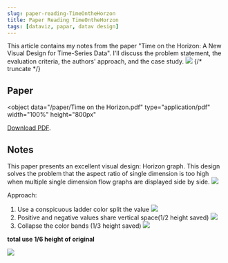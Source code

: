 ```yaml
---
slug: paper-reading-TimeOntheHorzon
title: Paper Reading TimeOntheHorzon
tags: [dataviz, papar, datav design]
---
```



This article contains my notes from the paper "Time on the Horizon: A New Visual Design for Time-Series Data". I'll discuss the problem statement, the evaluation criteria, the authors' approach, and the case study.
![](https://kitee-1301346990.cos.ap-nanjing.myqcloud.com/Obsidian/202411131606372.png?imageSlim)
{/* truncate */}

## Paper

<object
  data="/paper/Time on the Horizon.pdf"
  type="application/pdf"
  width="100%"
  height="800px"
>
  <a href="/paper/Time on the Horizon.pdf">Download PDF</a>.
</object>

## Notes

This paper presents an excellent visual design: Horizon graph. This design solves the problem that the aspect ratio of single dimension is too high when multiple single dimension flow graphs are displayed side by side.
![](https://kitee-1301346990.cos.ap-nanjing.myqcloud.com/Obsidian/202411131557313.png?imageSlim)

Approach:

1. Use a conspicuous ladder color split the value
   ![](https://kitee-1301346990.cos.ap-nanjing.myqcloud.com/Obsidian/202411131605403.png?imageSlim)
2. Positive and negative values share vertical space(1/2 height saved)
   ![](https://kitee-1301346990.cos.ap-nanjing.myqcloud.com/Obsidian/202411131605182.png?imageSlim)
3. Collapse the color bands (1/3 height saved)
   ![](https://kitee-1301346990.cos.ap-nanjing.myqcloud.com/Obsidian/202411131606017.png?imageSlim)

**total use 1/6 height of original**

![](https://kitee-1301346990.cos.ap-nanjing.myqcloud.com/Obsidian/202411131606372.png?imageSlim)
